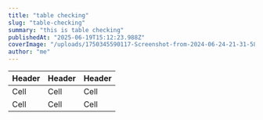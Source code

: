 ```yaml
---
title: "table checking"
slug: "table-checking"
summary: "this is table checking"
publishedAt: "2025-06-19T15:12:23.988Z"
coverImage: "/uploads/1750345590117-Screenshot-from-2024-06-24-21-31-58.png"
author: "me"
---
```



| Header | Header | Header |
|--------|--------|--------|
| Cell | Cell | Cell |
| Cell | Cell | Cell |
